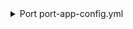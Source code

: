 <details>

<summary> Port port-app-config.yml </summary>

```yaml showLineNumbers
resources:
  - kind: repository
    selector:
      query: "true" # JQ boolean query. If evaluated to false - skip syncing the object.
    port:
      entity:
        mappings:
          identifier: ".name" # The Entity identifier will be the service (repository) name. After the Entity is created, the exporter will send `PATCH` requests to update this microservice within Port.
          title: ".name"
          blueprint: '"bitbucketService"'
          properties:
            readme: file://README.md # fetching the README.md file that is within the root folder of the repository and ingesting its contents as a markdown property
            url: ".links.html.href"
            defaultBranch: .main_branch
  - kind: pull-request
    selector:
      query: "true" # JQ boolean query. If evaluated to false - skip syncing the object.
    port:
      entity:
        mappings:
          identifier: ".destination.repository.name + (.id|tostring)" # The Entity identifier will be the repository name + the pull request ID. After the Entity is created, the exporter will send `PATCH` requests to update this pull request within Port.
          title: ".title"
          blueprint: '"bitbucketPullRequest"'
          properties:
            creator: ".author.display_name"
            assignees: "[.participants[].user.display_name]"
            reviewers: "[.reviewers[].user.display_name]"
            status: ".state"
            updatedAt: ".updated_on"
            link: ".links.html.href"
          relations:
            repository: ".destination.repository.name"
```

</details>
